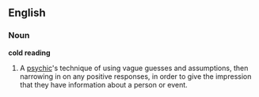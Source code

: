 ==English==
===Noun===
'''cold reading'''
# A [[psychic]]'s technique of using vague guesses and assumptions, then narrowing in on any positive responses, in order to give the impression that they have information about a person or event. 

<P>{{wikipedia}}
